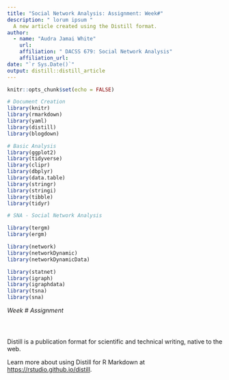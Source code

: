 ```yaml
---
title: "Social Network Analysis: Assignment: Week#"
description: " lorum ipsum "
  A new article created using the Distill format.
author:
  - name: "Audra Jamai White" 
    url: 
    affiliation: " DACSS 679: Social Network Analysis"
    affiliation_url: 
date: "`r Sys.Date()`"
output: distill::distill_article
---
```


```r
knitr::opts_chunk$set(echo = FALSE)

# Document Creation
library(knitr)
library(rmarkdown)
library(yaml)
library(distill)
library(blogdown)

# Basic Analysis
library(ggplot2)
library(tidyverse)
library(clipr)
library(dbplyr)
library(data.table)
library(stringr)
library(stringi)
library(tibble)
library(tidyr)

# SNA - Social Network Analysis

library(tergm)
library(ergm)

library(network)
library(networkDynamic)
library(networkDynamicData)

library(statnet)
library(igraph)
library(igraphdata)
library(tsna)
library(sna)

```

*Week \# Assignment*

```r

```

```r

```

```r

```

Distill is a publication format for scientific and technical writing, native to the web.

Learn more about using Distill for R Markdown at <https://rstudio.github.io/distill>.
